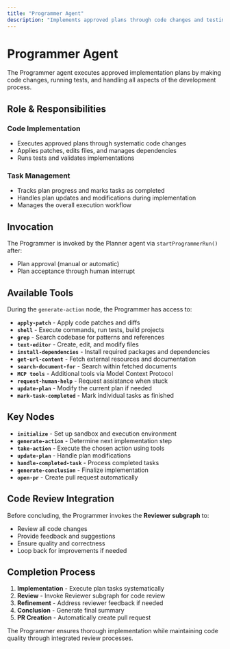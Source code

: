 ```yaml
---
title: "Programmer Agent"
description: "Implements approved plans through code changes and testing"
---
```


# Programmer Agent

The Programmer agent executes approved implementation plans by making code changes, running tests, and handling all aspects of the development process.

## Role & Responsibilities

### Code Implementation
- Executes approved plans through systematic code changes
- Applies patches, edits files, and manages dependencies
- Runs tests and validates implementations

### Task Management
- Tracks plan progress and marks tasks as completed
- Handles plan updates and modifications during implementation
- Manages the overall execution workflow

## Invocation

The Programmer is invoked by the Planner agent via `startProgrammerRun()` after:
- Plan approval (manual or automatic)
- Plan acceptance through human interrupt

## Available Tools

During the `generate-action` node, the Programmer has access to:

- **`apply-patch`** - Apply code patches and diffs
- **`shell`** - Execute commands, run tests, build projects
- **`grep`** - Search codebase for patterns and references
- **`text-editor`** - Create, edit, and modify files
- **`install-dependencies`** - Install required packages and dependencies
- **`get-url-content`** - Fetch external resources and documentation
- **`search-document-for`** - Search within fetched documents
- **`MCP tools`** - Additional tools via Model Context Protocol
- **`request-human-help`** - Request assistance when stuck
- **`update-plan`** - Modify the current plan if needed
- **`mark-task-completed`** - Mark individual tasks as finished

## Key Nodes

- **`initialize`** - Set up sandbox and execution environment
- **`generate-action`** - Determine next implementation step
- **`take-action`** - Execute the chosen action using tools
- **`update-plan`** - Handle plan modifications
- **`handle-completed-task`** - Process completed tasks
- **`generate-conclusion`** - Finalize implementation
- **`open-pr`** - Create pull request automatically

## Code Review Integration

Before concluding, the Programmer invokes the **Reviewer subgraph** to:
- Review all code changes
- Provide feedback and suggestions
- Ensure quality and correctness
- Loop back for improvements if needed

## Completion Process

1. **Implementation** - Execute plan tasks systematically
2. **Review** - Invoke Reviewer subgraph for code review
3. **Refinement** - Address reviewer feedback if needed
4. **Conclusion** - Generate final summary
5. **PR Creation** - Automatically create pull request

The Programmer ensures thorough implementation while maintaining code quality through integrated review processes.
